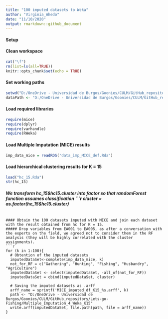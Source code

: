 ```yaml
---
title: "100 imputed datasets to Weka"
author: "Virginia_Ahedo"
date: "11/10/2020"
output: rmarkdown::github_document
---
```


#### Setup
#### Clean workspace
```r
cat("\f")
rm(list=ls(all=TRUE))
knitr::opts_chunk$set(echo = TRUE)
```

#### Set working paths
```r
setwd("D:/OneDrive - Universidad de Burgos/Goonies/CULM/GitHub_repository/Lets-go-Fishing")
dataPath <- "D:/OneDrive - Universidad de Burgos/Goonies/CULM/GitHub_repository/Lets-go-Fishing"
```

#### Load required libraries
```r
require(mice)
require(dplyr)
require(varhandle)
require(RWeka)
```
#### Load Multiple Imputation (MICE) results
```r
imp_data_mice = readRDS("data_imp_MICE_def.Rda")
```

#### Load hierarchical clustering results for K = 15
```r
load("hc_15.Rda")
str(hc_15)
```

##### We transform hc_15$hc15.cluster into factor so that randomForest function assumes classification
```r
cluster = as.factor(hc_15$hc15.cluster)
```

#### Obtain the 100 datasets imputed with MICE and join each dataset with the result obtained from hc for K = 15.
##### Drop variables from EA001 to EA005, as after a conversation with the experts on the field, we agreed not to consider them in the RF analysis (they will be highly correlated with the cluster assignments). 
```r
for (k in 1:100){
  # Obtention of the imputed datasets
  imputedDataSet<-complete(imp_data_mice, k)
  not_for_RF = c("Gathering", "Hunting", "Fishing", "Husbandry", "Agriculture")
  imputedDataSet <- select(imputedDataSet, -all_of(not_for_RF))
  imputedDataSet = cbind(imputedDataSet, cluster)

  # Saving the imputed datasets as .arff
  arff_name = sprintf('MICE_imputed_df_K15_%s.arff', k)
  path <- "D:/OneDrive - Universidad de Burgos/Goonies/CULM/GitHub_repository/Lets-go-Fishing/Multiple_Imputation_4_Weka_K15"
  write.arff(imputedDataSet, file.path(path, file = arff_name))
}
```

